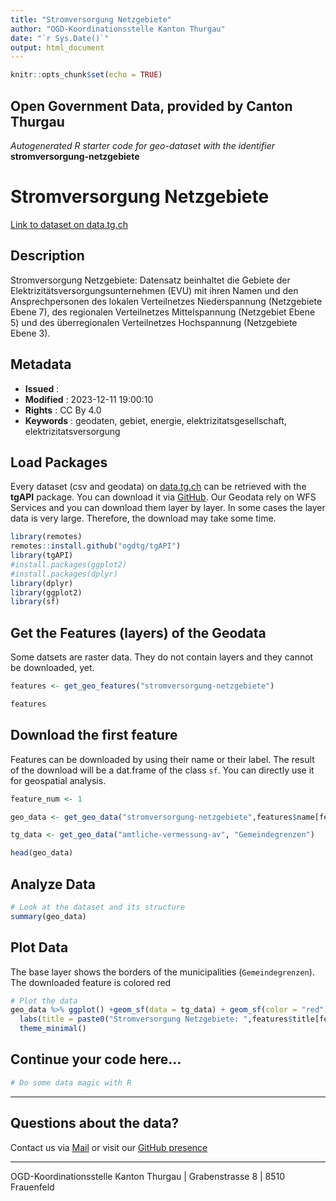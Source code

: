 ```yaml
---
title: "Stromversorgung Netzgebiete"
author: "OGD-Koordinationsstelle Kanton Thurgau"
date: "`r Sys.Date()`"
output: html_document
---
```


```r
knitr::opts_chunk$set(echo = TRUE)
```

## Open Government Data, provided by **Canton Thurgau**
*Autogenerated R starter code for geo-dataset with the identifier* **stromversorgung-netzgebiete**


# **Stromversorgung Netzgebiete**

[Link to dataset on data.tg.ch](https://data.tg.ch/explore/dataset/stromversorgung-netzgebiete/information/)

## Description

Stromversorgung Netzgebiete: Datensatz beinhaltet die Gebiete der Elektrizitätsversorgungsunternehmen (EVU) mit ihren Namen und den Ansprechpersonen des lokalen Verteilnetzes Niederspannung (Netzgebiete Ebene 7), des regionalen Verteilnetzes Mittelspannung (Netzgebiet Ebene 5) und des überregionalen Verteilnetzes Hochspannung (Netzgebiete Ebene 3).

## Metadata

- **Issued**                   : 
- **Modified**                 : 2023-12-11 19:00:10
- **Rights**                   : CC By 4.0
- **Keywords**                 : geodaten, gebiet, energie, elektrizitatsgesellschaft, elektrizitatsversorgung

## Load Packages

Every dataset (csv and geodata) on [data.tg.ch](https://data.tg.ch/pages/start/) can be retrieved with the **tgAPI** package. You can download it via [GitHub](https://github.com/ogdtg/tgAPI). Our Geodata rely on WFS Services and you can download them layer by layer. In some cases the layer data is very large. Therefore, the download may take some time.

```r
library(remotes)
remotes::install.github("ogdtg/tgAPI")
library(tgAPI)
#install.packages(ggplot2)
#install.packages(dplyr)
library(dplyr)
library(ggplot2)
library(sf)

```


## Get the Features (layers) of the Geodata

Some datsets are raster data. They do not contain layers and they cannot be downloaded, yet.

```r
features <- get_geo_features("stromversorgung-netzgebiete")

features
```


## Download the first feature

Features can be downloaded by using their name or their label. The result of the download will be a dat.frame of the class `sf`. You can directly use it for geospatial analysis.

```r

feature_num <- 1

geo_data <- get_geo_data("stromversorgung-netzgebiete",features$name[feature_num])

tg_data <- get_geo_data("amtliche-vermessung-av", "Gemeindegrenzen")

head(geo_data)
```


## Analyze Data

```r

# Look at the dataset and its structure
summary(geo_data)

```


## Plot Data

The base layer shows the borders of the municipalities (`Gemeindegrenzen`). The downloaded feature is colored red

```r

# Plot the data
geo_data %>% ggplot() +geom_sf(data = tg_data) + geom_sf(color = "red") +
  labs(title = paste0("Stromversorgung Netzgebiete: ",features$title[feature_num])) +
  theme_minimal()

```


## Continue your code here...


```r
# Do some data magic with R
```

------------------------------------------------------------------------

## Questions about the data?

Contact us via [Mail](mailto:ogd@tg.ch) or visit our [GitHub presence](https://github.com/ogdtg)


------------------------------------------------------------------------

OGD-Koordinationsstelle Kanton Thurgau | Grabenstrasse 8 | 8510 Frauenfeld
